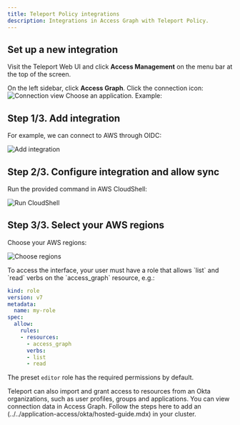 ```yaml
---
title: Teleport Policy integrations
description: Integrations in Access Graph with Teleport Policy.
---
```


## Set up a new integration

Visit the Teleport Web UI and click **Access Management** on the menu bar at the
top of the screen. 

On the left sidebar, click **Access Graph**. Click the connection icon: 
![Connection view](../../../img/access-graph/connection_view.png) 
Choose an application. Example:

## Step 1/3. Add integration 

For example, we can connect to AWS through OIDC:

![Add integration](../../../img/access-graph/aws_enable_sync_access_graph_step2.png)

## Step 2/3. Configure integration and allow sync

Run the provided command in AWS CloudShell:

![Run CloudShell](../../../img/access-graph/aws_enable_sync_access_graph_step2.png)

## Step 3/3. Select your AWS regions

Choose your AWS regions:

![Choose regions](../../../img/access-graph/aws_access_graph_regions_step3.png)

<Admonition type="note">
To access the interface, your user must have a role that allows `list` and `read` verbs on the `access_graph` resource, e.g.:  

```yaml
kind: role
version: v7
metadata:
  name: my-role
spec:
  allow:
    rules:
    - resources:
      - access_graph
      verbs:
      - list
      - read
```

The preset `editor` role has the required permissions by default.
</Admonition>

Teleport can also import and grant access to resources from an Okta organizations, such as user profiles, groups and applications. You can view connection data in Access Graph. Follow the steps here to add an (../../application-access/okta/hosted-guide.mdx) in your cluster.

